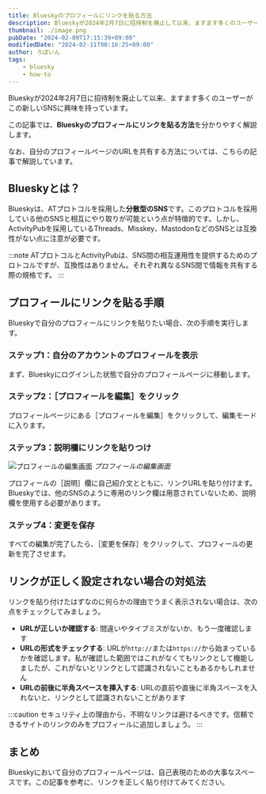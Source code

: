 ```yaml
---
title: Blueskyのプロフィールにリンクを貼る方法
description: Blueskyが2024年2月7日に招待制を廃止して以来、ますます多くのユーザーがこの新しいSNSに興味を持っています。この記事では、Blueskyのプロフィールにリンクを貼る方法を分かりやすく解説します。
thumbnail: ./image.png
pubDate: "2024-02-09T17:15:39+09:00"
modifiedDate: "2024-02-11T00:16:25+09:00"
author: ろぼいん
tags:
    - bluesky
    - how-to
---
```



Blueskyが2024年2月7日に招待制を廃止して以来、ますます多くのユーザーがこの新しいSNSに興味を持っています。

この記事では、**Blueskyのプロフィールにリンクを貼る方法**を分かりやすく解説します。

なお、自分のプロフィールページのURLを共有する方法については、こちらの記事で解説しています。

<ArticleCard link="/article/2024/02/09/how-to-share-your-bluesky-profile-link/" />

## Blueskyとは？

Blueskyは、ATプロトコルを採用した**分散型のSNS**です。このプロトコルを採用している他のSNSと相互にやり取りが可能という点が特徴的です。しかし、ActivityPubを採用しているThreads、Misskey、MastodonなどのSNSとは互換性がない点に注意が必要です。

:::note
ATプロトコルとActivityPubは、SNS間の相互運用性を提供するためのプロトコルですが、互換性はありません。それぞれ異なるSNS間で情報を共有する際の規格です。
:::

## プロフィールにリンクを貼る手順

Blueskyで自分のプロフィールにリンクを貼りたい場合、次の手順を実行します。

### ステップ1：自分のアカウントのプロフィールを表示

まず、Blueskyにログインした状態で自分のプロフィールページに移動します。

### ステップ2：［プロフィールを編集］をクリック

プロフィールページにある［プロフィールを編集］をクリックして、編集モードに入ります。

### ステップ3：説明欄にリンクを貼りつけ

![プロフィールの編集画面](./image.png)
*プロフィールの編集画面*

プロフィールの［説明］欄に自己紹介文とともに、リンクURLを貼り付けます。Blueskyでは、他のSNSのように専用のリンク欄は用意されていないため、説明欄を使用する必要があります。

### ステップ4：変更を保存

すべての編集が完了したら、［変更を保存］をクリックして、プロフィールの更新を完了させます。

## リンクが正しく設定されない場合の対処法

リンクを貼り付けたはずなのに何らかの理由でうまく表示されない場合は、次の点をチェックしてみましょう。

- **URLが正しいか確認する**: 間違いやタイプミスがないか、もう一度確認します
- **URLの形式をチェックする**: URLが`http://`または`https://`から始まっているかを確認します。私が確認した範囲ではこれがなくてもリンクとして機能しましたが、これがないとリンクとして認識されないこともあるかもしれません
- **URLの前後に半角スペースを挿入する**: URLの直前や直後に半角スペースを入れないと、リンクとして認識されないことがあります

:::caution
セキュリティ上の理由から、不明なリンクは避けるべきです。信頼できるサイトのリンクのみをプロフィールに追加しましょう。
:::

## まとめ

Blueskyにおいて自分のプロフィールページは、自己表現のための大事なスペースです。この記事を参考に、リンクを正しく貼り付けてみてください。
